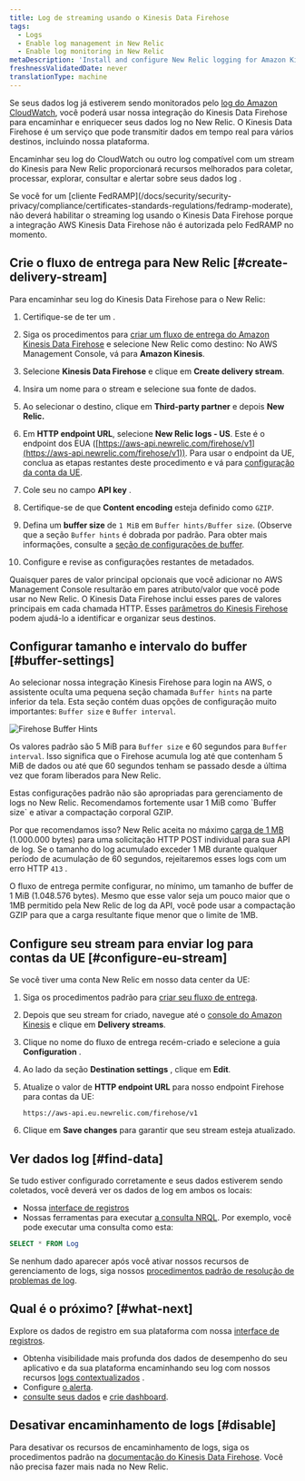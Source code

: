 ```yaml
---
title: Log de streaming usando o Kinesis Data Firehose
tags:
  - Logs
  - Enable log management in New Relic
  - Enable log monitoring in New Relic
metaDescription: 'Install and configure New Relic logging for Amazon Kinesis Data Firehose, so you can use our enhanced log management capabilities.'
freshnessValidatedDate: never
translationType: machine
---
```


Se seus dados log já estiverem sendo monitorados pelo [log do Amazon CloudWatch](https://docs.aws.amazon.com/AmazonCloudWatch/latest/logs/WhatIsCloudWatchLogs.html), você poderá usar nossa integração do Kinesis Data Firehose para encaminhar e enriquecer seus dados log no New Relic. O Kinesis Data Firehose é um serviço que pode transmitir dados em tempo real para vários destinos, incluindo nossa plataforma.

Encaminhar seu log do CloudWatch ou outro log compatível com um stream do Kinesis para New Relic proporcionará recursos <InlinePopover type="logs" />melhorados para coletar, processar, explorar, consultar e alertar sobre seus dados log .

<Callout variant="important">
  Se você for um [cliente FedRAMP](/docs/security/security-privacy/compliance/certificates-standards-regulations/fedramp-moderate), não deverá habilitar o streaming log usando o Kinesis Data Firehose porque a integração AWS Kinesis Data Firehose não é autorizada pelo FedRAMP no momento.
</Callout>

## Crie o fluxo de entrega para New Relic [#create-delivery-stream]

Para encaminhar seu log do Kinesis Data Firehose para o New Relic:

1. Certifique-se de ter um <InlinePopover type="licenseKey" />.

2. Siga os procedimentos para [criar um fluxo de entrega do Amazon Kinesis Data Firehose](https://docs.aws.amazon.com/firehose/latest/dev/basic-create.html) e selecione New Relic como destino: No AWS Management Console, vá para <DNT>**Amazon Kinesis**</DNT>.

3. Selecione <DNT>**Kinesis Data Firehose**</DNT> e clique em <DNT>**Create delivery stream**</DNT>.

4. Insira um nome para o stream e selecione sua fonte de dados.

5. Ao selecionar o destino, clique em <DNT>**Third-party partner**</DNT> e depois <DNT>**New Relic.**</DNT>

6. Em <DNT>**HTTP endpoint URL**</DNT>, selecione <DNT>**New Relic logs - US**</DNT>. Este é o endpoint dos EUA ([https://aws-api.newrelic.com/firehose/v1](https://aws-api.newrelic.com/firehose/v1)). Para usar o endpoint da UE, conclua as etapas restantes deste procedimento e vá para [configuração da conta da UE](#configure-eu-stream).

7. Cole seu <InlinePopover type="licenseKey" />no campo <DNT>**API key**</DNT> .

8. Certifique-se de que <DNT>**Content encoding**</DNT> esteja definido como `GZIP`.

9. Defina um <DNT>**buffer size**</DNT> de `1 MiB` em `Buffer hints/Buffer size`. (Observe que a seção `Buffer hints` é dobrada por padrão. Para obter mais informações, consulte a [seção de configurações de buffer](#buffer-settings).

10. Configure e revise as configurações restantes de metadados.

Quaisquer pares de valor principal opcionais que você adicionar no AWS Management Console resultarão em pares atributo/valor que você pode usar no New Relic. O Kinesis Data Firehose inclui esses pares de valores principais em cada chamada HTTP. Esses [parâmetros do Kinesis Firehose](https://docs.aws.amazon.com/firehose/latest/dev/create-destination.html#create-destination-new-relic) podem ajudá-lo a identificar e organizar seus destinos.

## Configurar tamanho e intervalo do buffer [#buffer-settings]

Ao selecionar nossa integração Kinesis Firehose para login na AWS, o assistente oculta uma pequena seção chamada `Buffer hints` na parte inferior da tela. Esta seção contém duas opções de configuração muito importantes: `Buffer size` e `Buffer interval`.

<img title="Firehose Buffer Hints" alt="Firehose Buffer Hints" src="/images/logs_screenshot-crop_AWS-Kinesis-firehose-buffer-hints.webp" />

Os valores padrão são 5 MiB para `Buffer size` e 60 segundos para `Buffer interval`. Isso significa que o Firehose acumula log até que contenham 5 MiB de dados ou até que 60 segundos tenham se passado desde a última vez que foram liberados para New Relic.

<Callout variant="important">
  Estas configurações padrão não são apropriadas para gerenciamento de logs no New Relic. Recomendamos fortemente usar 1 MiB como `Buffer size` e ativar a compactação corporal GZIP.
</Callout>

Por que recomendamos isso? New Relic aceita no máximo [carga de 1 MB](/docs/logs/log-api/introduction-log-api/#limits) (1.000.000 bytes) para uma solicitação HTTP POST individual para sua API de log. Se o tamanho do log acumulado exceder 1 MB durante qualquer período de acumulação de 60 segundos, rejeitaremos esses logs com um erro HTTP `413` .

O fluxo de entrega permite configurar, no mínimo, um tamanho de buffer de 1 MiB (1.048.576 bytes). Mesmo que esse valor seja um pouco maior que o 1MB permitido pela New Relic de log da API, você pode usar a compactação GZIP para que a carga resultante fique menor que o limite de 1MB.

## Configure seu stream para enviar log para contas da UE [#configure-eu-stream]

Se você tiver uma conta New Relic em nosso data center da UE:

1. Siga os procedimentos padrão para [criar seu fluxo de entrega](#create-delivery-stream).

2. Depois que seu stream for criado, navegue até o [console do Amazon Kinesis](https://console.aws.amazon.com/kinesis/) e clique em <DNT>**Delivery streams**</DNT>.

3. Clique no nome do fluxo de entrega recém-criado e selecione a guia <DNT>**Configuration**</DNT> .

4. Ao lado da seção <DNT>**Destination settings**</DNT> , clique em <DNT>**Edit**</DNT>.

5. Atualize o valor de <DNT>**HTTP endpoint URL**</DNT> para nosso endpoint Firehose para contas da UE:

   ```
   https://aws-api.eu.newrelic.com/firehose/v1
   ```

6. Clique em <DNT>**Save changes**</DNT> para garantir que seu stream esteja atualizado.

<InstallFeedback />

## Ver dados log [#find-data]

Se tudo estiver configurado corretamente e seus dados estiverem sendo coletados, você deverá ver os dados de log em ambos os locais:

* Nossa [interface de registros](https://one.newrelic.com/launcher/logger.log-launcher)
* Nossas ferramentas para executar [a consulta NRQL](/docs/chart-builder/use-chart-builder/choose-data/use-advanced-nrql-mode-specify-data). Por exemplo, você pode executar uma consulta como esta:

```sql
SELECT * FROM Log
```

Se nenhum dado aparecer após você ativar nossos recursos de gerenciamento de logs, siga nossos [procedimentos padrão de resolução de problemas de log](/docs/logs/log-management/troubleshooting/no-log-data-appears-ui/).

## Qual é o próximo? [#what-next]

Explore os dados de registro em sua plataforma com nossa [interface de registros](/docs/logs/log-management/ui-data/use-logs-ui/).

* Obtenha visibilidade mais profunda dos dados de desempenho do seu aplicativo e da sua plataforma encaminhando seu log com nossos recursos [logs contextualizados](/docs/logs/enable-log-management-new-relic/configure-logs-context/configure-logs-context-apm-agents/) .
* Configure [o alerta](/docs/alerts-applied-intelligence/new-relic-alerts/alert-conditions/create-alert-conditions/).
* [consulte seus dados](/docs/query-your-data/explore-query-data/get-started/introduction-querying-new-relic-data/) e [crie dashboard](/docs/query-your-data/explore-query-data/dashboards/introduction-dashboards/).

## Desativar encaminhamento de logs [#disable]

Para desativar os recursos de encaminhamento de logs, siga os procedimentos padrão na [documentação do Kinesis Data Firehose](https://docs.aws.amazon.com/firehose/latest/dev/basic-create.html). Você não precisa fazer mais nada no New Relic.